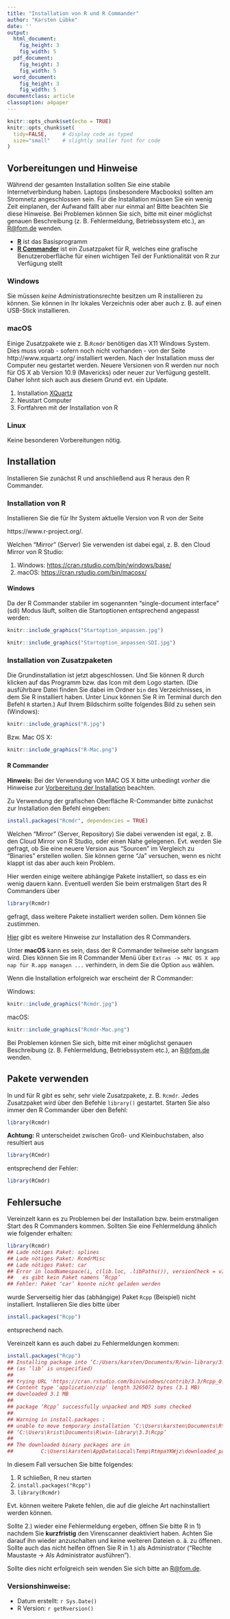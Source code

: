 ```yaml
---
title: "Installation von R und R Commander"
author: "Karsten Lübke"
date: ''
output:
  html_document:
    fig_height: 3
    fig_width: 5
  pdf_document:
    fig_height: 3
    fig_width: 5
  word_document:
    fig_height: 3
    fig_width: 5
documentclass: article
classoption: a4paper
---
```


```r
knitr::opts_chunk$set(echo = TRUE)
knitr::opts_chunk$set(
  tidy=FALSE,     # display code as typed
  size="small"    # slightly smaller font for code
)
```

## Vorbereitungen und Hinweise
Während der gesamten Installation sollten Sie eine stabile Internetverbindung haben. Laptops (insbesondere Macbooks) sollten am Stromnetz angeschlossen sein. Für die Installation müssen Sie ein wenig Zeit einplanen, der Aufwand fällt aber nur einmal an! Bitte beachten Sie diese Hinweise. Bei Problemen können Sie sich, bitte mit einer möglichst genauen Beschreibung (z. B. Fehlermeldung, Betriebssystem etc.), an <R@fom.de> wenden.

* [**R**](https://www.r-project.org/) ist das Basisprogramm
* [**R Commander**](http://socserv.socsci.mcmaster.ca/jfox/Misc/Rcmdr/) ist ein Zusatzpaket für R, welches eine grafische Benutzeroberfläche für einen wichtigen Teil der Funktionalität von R zur Verfügung stellt


### Windows
Sie müssen *keine* Administrationsrechte besitzen um R installieren zu können. Sie können in Ihr lokales Verzeichnis oder aber auch z. B. auf einen USB-Stick installieren. 

### macOS {#anchor}
Einige Zusatzpakete wie z. B.`Rcmdr` benötigen das X11 Windows System. Dies muss vorab - sofern noch nicht vorhanden - von der Seite http://www.xquartz.org/ installiert werden. Nach der Installation muss der Computer neu gestartet werden. Neuere Versionen von R werden nur noch für OS X ab Version 10.9 (Mavericks) oder neuer zur Verfügung gestellt. Daher lohnt sich auch aus diesem Grund evt. ein Update. 

1.  Installation [XQuartz](http://www.xquartz.org/)
2.  Neustart Computer
3.  Fortfahren mit der Installation von R

### Linux
Keine besonderen Vorbereitungen nötig. 

## Installation 
Installieren Sie zunächst R und anschließend aus R heraus den R Commander.



### Installation von R
Installieren Sie die für Ihr System aktuelle Version von R von der Seite 

https://www.r-project.org/. 

Welchen "Mirror" (Server) Sie verwenden ist dabei egal, z. B. den Cloud Mirror von R Studio:

1.  Windows: [https://cran.rstudio.com/bin/windows/base/](https://cran.rstudio.com/bin/windows/base/)
2.  macOS: [https://cran.rstudio.com/bin/macosx/](https://cran.rstudio.com/bin/macosx/)

#### Windows
Da der R Commander stabiler im sogenannten "single-document interface" (sdi) Modus läuft, sollten die Startoptionen entsprechend angepasst werden:

```r
knitr::include_graphics("Startoption_anpassen.jpg")
```

```r
knitr::include_graphics("Startoption_anpassen-SDI.jpg")
```

### Installation von Zusatzpaketen

Die Grundinstallation ist jetzt abgeschlossen. Und Sie können R durch klicken auf das Programm bzw. das Icon mit dem Logo starten. (Die ausführbare Datei finden Sie dabei im Ordner `bin` des Verzeichnisses, in dem Sie R installiert haben. Unter Linux können Sie R im Terminal durch den Befehl `R` starten.)
Auf Ihrem Bildschirm sollte folgendes Bild zu sehen sein (Windows):

```r
knitr::include_graphics("R.jpg")
```


\newpage
Bzw. Mac OS X:

```r
knitr::include_graphics("R-Mac.png")
```

#### R Commander
**Hinweis:** Bei der Verwendung von MAC OS X bitte unbedingt *vorher* die Hinweise zur [Vorbereitung der Installation](#anchor) beachten. 

Zu Verwendung der grafischen Oberfläche R-Commander bitte zunächst zur Installation den Befehl eingeben:
```r
install.packages("Rcmdr", dependencies = TRUE)
```
Welchen "Mirror" (Server, Repository) Sie dabei verwenden ist egal, z. B. den Cloud Mirror von R Studio, oder einen Nahe gelegenen. Evt. werden Sie gefragt, ob Sie eine neuere Version aus "Sourcen" im Vergleich zu "Binaries" erstellen wollen. Sie können gerne "Ja" versuchen, wenn es nicht klappt ist das aber auch kein Problem.

Hier werden einige weitere abhängige Pakete installiert, so dass es ein wenig dauern kann. Eventuell werden Sie beim erstmaligen Start des R Commanders über
```r
library(Rcmdr)
```
gefragt, dass weitere Pakete installiert werden sollen. Dem können Sie zustimmen.

[Hier](http://socserv.socsci.mcmaster.ca/jfox/Misc/Rcmdr/installation-notes.html) gibt es weitere Hinweise zur Installation des R Commanders.

Unter **macOS** kann es sein, dass der R Commander teilweise sehr langsam wird. Dies können Sie im R Commander Menü über `Extras -> MAC OS X app nap für R.app managen ...` verhindern, in dem Sie die Option `aus` wählen.

Wenn die Installation erfolgreich war erscheint der R Commander:

Windows:

```r
knitr::include_graphics("Rcmdr.jpg")
```


\newpage
macOS:

```r
knitr::include_graphics("Rcmdr-Mac.png")
```

Bei Problemen können Sie sich, bitte mit einer möglichst genauen Beschreibung (z. B. Fehlermeldung, Betriebssystem etc.), an <R@fom.de> wenden.


## Pakete verwenden
In und für R gibt es sehr, sehr viele Zusatzpakete, z. B. `Rcmdr`. Jedes Zusatzpaket wird über den Befehle `library()` gestartet. Starten Sie also immer den R Commander über den Befehl:

```r
library(Rcmdr)
```


**Achtung:** R unterscheidet zwischen Groß- und Kleinbuchstaben, also resultiert aus
```r
library(RCmdr)
```
entsprechend der Fehler:
```r
library(RCmdr)
```

## Fehlersuche
Vereinzelt kann es zu Problemen bei der Installation bzw. beim erstmaligen Start des R Commanders kommen. Sollten Sie eine Fehlermeldung ähnlich wie folgender erhalten:

```r
library(Rcmdr)
## Lade nötiges Paket: splines
## Lade nötiges Paket: RcmdrMisc
## Lade nötiges Paket: car
## Error in loadNamespace(i, c(lib.loc, .libPaths()), versionCheck = vI[[i]]) : 
##   es gibt kein Paket namens ‘Rcpp’
## Fehler: Paket ‘car’ konnte nicht geladen werden
```
wurde Serverseitig hier das (abhängige) Paket `Rcpp` (Beispiel) nicht installiert. Installieren Sie dies bitte über
```r
install.packages("Rcpp")
```
entsprechend nach. 

Vereinzelt kann es auch dabei zu Fehlermeldungen kommen:
```r
install.packages("Rcpp")
## Installing package into ‘C:/Users/karsten/Documents/R/win-library/3.3’
## (as ‘lib’ is unspecified)
## 
## trying URL 'https://cran.rstudio.com/bin/windows/contrib/3.3/Rcpp_0.12.7.zip'
## Content type 'application/zip' length 3265072 bytes (3.1 MB)
## downloaded 3.1 MB
## 
## package ‘Rcpp’ successfully unpacked and MD5 sums checked
## 
## Warning in install.packages :
## unable to move temporary installation ‘C:\Users\karsten\Documents\R\win-library\3.3\file175c5c02336c\Rcpp’ to 
## ‘C:\Users\krist\Documents\R\win-library\3.3\Rcpp’
## 
## The downloaded binary packages are in
##         C:\Users\karsten\AppData\Local\Temp\RtmpaYKWjz\downloaded_packages
```

In diesem Fall versuchen Sie bitte folgendes:

1. R schließen, R neu starten
2. `install.packages("Rcpp")`
3.  `library(Rcmdr)`

Evt. können weitere Pakete fehlen, die auf die gleiche Art nachinstalliert werden können.

Sollte 2.) wieder eine Fehlermeldung ergeben, öffnen Sie bitte R in 1) nachdem Sie **kurzfristig** den Virenscanner deaktiviert haben. Achten Sie darauf ihn wieder anzuschalten und keine weiteren Dateien o. ä. zu öffenen. Sollte auch das nicht helfen öffnen Sie R in 1.) als Administrator ("Rechte Maustaste -> Als Administrator ausführen").


Sollte dies nicht erfolgreich sein wenden Sie sich bitte an <R@fom.de>. 

### Versionshinweise:
* Datum erstellt: `r Sys.Date()`
* R Version: `r getRversion()`


